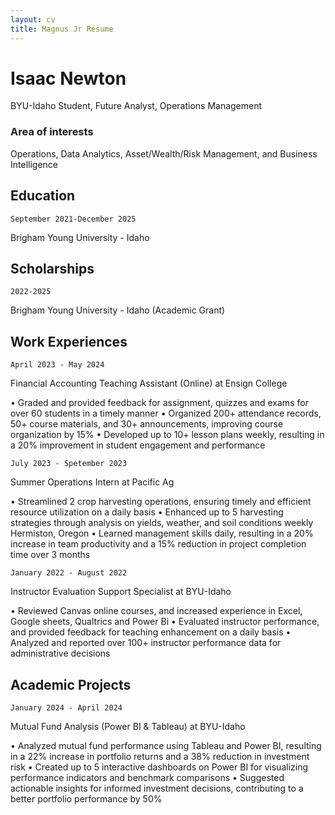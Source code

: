 ```yaml
---
layout: cv
title: Magnus Jr Resume
---
```

# Isaac Newton
BYU-Idaho Student, Future Analyst, Operations Management


### Area of interests

Operations, Data Analytics, Asset/Wealth/Risk Management, and Business Intelligence 

## Education

`September 2021-December 2025`

Brigham Young University - Idaho


## Scholarships

`2022-2025`

Brigham Young University - Idaho (Academic Grant) 


## Work Experiences

`April 2023 - May 2024`

Financial Accounting Teaching Assistant (Online) at Ensign College

• Graded and provided feedback for assignment, quizzes and exams for over 60 students in a timely manner 
• Organized 200+ attendance records, 50+ course materials, and 30+ announcements, improving course organization by 15% 
• Developed up to 10+ lesson plans weekly, resulting in a 20% improvement in student engagement and performance 

`July 2023 - Spetember 2023`

Summer Operations Intern at Pacific Ag

• Streamlined 2 crop harvesting operations, ensuring timely and efficient resource utilization on a daily basis 
• Enhanced up to 5 harvesting strategies through analysis on yields, weather, and soil conditions weekly 
Hermiston, Oregon 
• Learned management skills  daily, resulting in a 20% increase in team productivity and a 15% reduction in project completion time over 3 months 



`January 2022 - August 2022`

Instructor Evaluation Support Specialist at BYU-Idaho

• Reviewed Canvas online courses, and increased experience in Excel, Google sheets, Qualtrics and Power Bi 
• Evaluated instructor performance, and provided feedback for teaching enhancement on a daily basis 
• Analyzed and reported over 100+ instructor performance data for administrative decisions 



## Academic Projects

`January 2024 - April 2024`

Mutual Fund Analysis (Power BI & Tableau) at BYU-Idaho

• Analyzed mutual fund performance using Tableau and Power BI, resulting in a 22% increase in portfolio returns and a 38% 
reduction in investment risk 
• Created up to 5 interactive dashboards on Power BI for visualizing performance indicators and benchmark comparisons 
• Suggested actionable insights for informed investment decisions, contributing to a better portfolio performance by 50% 



<!-- ### Footer

Last updated: May 2013 -->